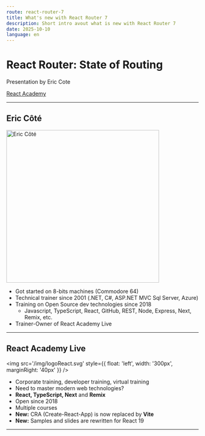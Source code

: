 ```yaml
---
route: react-router-7
title: What's new with React Router 7
description: Short intro avout what is new with React Router 7
date: 2025-10-10
language: en
---
```


# React Router: State of Routing

Presentation by Eric Cote

[React Academy](https://www.reactAcademy.live/)

---

## Eric Côté

<img
  src='https://www.reactacademy.live/static/20616643d8afc491bd4c1817ae69db63/5a6cd/Eric_Cote.webp'
  alt='Eric Côté'
  title='Eric Côté'
  width='400px'
/>

- Got started on 8-bits machines (Commodore 64)
- Technical trainer since 2001 (.NET, C#, ASP.NET MVC Sql Server, Azure)
- Training on Open Source dev technologies since 2018
  - Javascript, TypeScript, React, GitHub, REST, Node, Express, Next, Remix, etc.
- Trainer-Owner of React Academy Live

---

## React Academy Live

<div>

<img
  src='/img/logoReact.svg'
  style={{ float: 'left', width: '300px', marginRight: '40px' }}
/>

- Corporate training, developer training, virtual training
- Need to master modern web technologies?
- **React, TypeScript, Next** and **Remix**
- Open since 2018
- Multiple courses
- **New:** CRA (Create-React-App) is now replaced by **Vite**
- **New:** Samples and slides are rewritten for React 19

</div>

---
